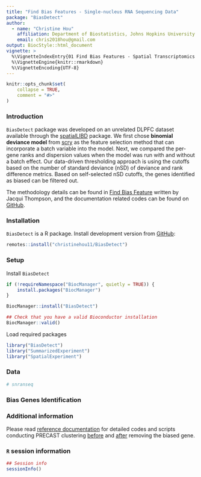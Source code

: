 ```yaml
---
title: "Find Bias Features - Single-nucleus RNA Sequencing Data"
package: "BiasDetect"
author:
  - name: "Christine Hou"
    affiliation: Department of Biostatistics, Johns Hopkins University
    email: chris2018hou@gmail.com
output: BiocStyle::html_document
vignette: >
  %\VignetteIndexEntry{01 Find Bias Features - Spatial Transcriptomics Data}
  %\VignetteEngine{knitr::rmarkdown}
  %\VignetteEncoding{UTF-8}
---
```


```r
knitr::opts_chunk$set(
    collapse = TRUE,
    comment = "#>"
)
```

### Introduction

`BiasDetect` package was developed on an unrelated DLPFC dataset available
through the 
[spatialLIBD](https://bmcgenomics.biomedcentral.com/articles/10.1186/s12864-022-08601-w) 
package. We first chose **binomial deviance model** from
[scry](https://genomebiology.biomedcentral.com/articles/10.1186/s13059-019-1861-6) 
as the feature selection method that can incorporate a batch variable into the
model. Next, we compared the per-gene ranks and dispersion values when the 
model was run with and without a batch effect. Our data-driven thresholding
approach is using the cutoffs based on the number of standard deviance (nSD)
of deviance and rank difference metrics. Based on self-selected nSD cutoffs, 
the genes identified as biased can be filtered out.

The methodology details can be found in 
[Find Bias Feature](https://jac-thom.github.io/findBiasedFeatures/) written by
Jacqui Thompson, and the documentation related codes can be found on
[GitHub](https://github.com/jac-thom/findBiasedFeatures).

### Installation

`BiasDetect` is a R package. Install development version from
[GitHub](https://christinehou11.github.io/BiasDetect):

```r
remotes::install("christinehou11/BiasDetect")
```

### Setup

Install `BiasDetect`

```r
if (!requireNamespace("BiocManager", quietly = TRUE)) {
    install.packages("BiocManager")
}

BiocManager::install("BiasDetect")

## Check that you have a valid Bioconductor installation
BiocManager::valid()
```

Load required packages

```r
library("BiasDetect")
library("SummarizedExperiment")
library("SpatialExperiment")
```

### Data

```r

# snranseq
```

### Bias Genes Identification



### Additional information

Please read 
[reference documentation](https://github.com/jac-thom/findBiasedFeatures) for
detailed codes and scripts conducting PRECAST clustering
[before](https://github.com/jac-thom/findBiasedFeatures/blob/main/code/02_spatialHPC_PRECAST-svgs.R) 
and 
[after](https://github.com/jac-thom/findBiasedFeatures/blob/main/code/05_spatialHPC_PRECAST-svgs-no-bias.R) 
removing the biased gene.

### `R` session information {.unnumbered}

```r
## Session info
sessionInfo()
```
